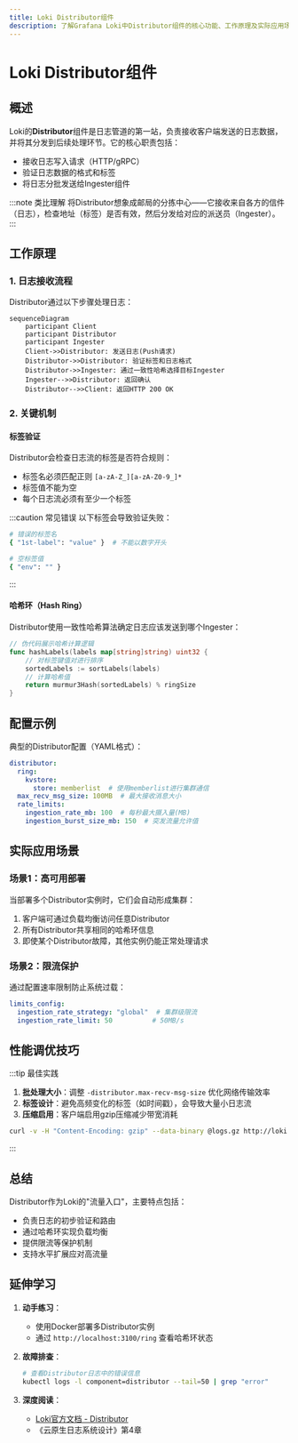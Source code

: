 ```yaml
---
title: Loki Distributor组件
description: 了解Grafana Loki中Distributor组件的核心功能、工作原理及实际应用场景，适合初学者掌握日志分发的关键机制。
---
```


# Loki Distributor组件

## 概述

Loki的**Distributor**组件是日志管道的第一站，负责接收客户端发送的日志数据，并将其分发到后续处理环节。它的核心职责包括：
- 接收日志写入请求（HTTP/gRPC）
- 验证日志数据的格式和标签
- 将日志分批发送给Ingester组件

:::note 类比理解
将Distributor想象成邮局的分拣中心——它接收来自各方的信件（日志），检查地址（标签）是否有效，然后分发给对应的派送员（Ingester）。
:::

## 工作原理

### 1. 日志接收流程
Distributor通过以下步骤处理日志：

```mermaid
sequenceDiagram
    participant Client
    participant Distributor
    participant Ingester
    Client->>Distributor: 发送日志(Push请求)
    Distributor->>Distributor: 验证标签和日志格式
    Distributor->>Ingester: 通过一致性哈希选择目标Ingester
    Ingester-->>Distributor: 返回确认
    Distributor-->>Client: 返回HTTP 200 OK
```

### 2. 关键机制

#### 标签验证
Distributor会检查日志流的标签是否符合规则：
- 标签名必须匹配正则 `[a-zA-Z_][a-zA-Z0-9_]*`
- 标签值不能为空
- 每个日志流必须有至少一个标签

:::caution 常见错误
以下标签会导致验证失败：
```bash
# 错误的标签名
{ "1st-label": "value" }  # 不能以数字开头

# 空标签值
{ "env": "" }
```
:::

#### 哈希环（Hash Ring）
Distributor使用一致性哈希算法确定日志应该发送到哪个Ingester：

```go
// 伪代码展示哈希计算逻辑
func hashLabels(labels map[string]string) uint32 {
    // 对标签键值对进行排序
    sortedLabels := sortLabels(labels)  
    // 计算哈希值
    return murmur3Hash(sortedLabels) % ringSize
}
```

## 配置示例

典型的Distributor配置（YAML格式）：

```yaml
distributor:
  ring:
    kvstore:
      store: memberlist  # 使用memberlist进行集群通信
  max_recv_msg_size: 100MB  # 最大接收消息大小
  rate_limits:
    ingestion_rate_mb: 100  # 每秒最大摄入量(MB)
    ingestion_burst_size_mb: 150  # 突发流量允许值
```

## 实际应用场景

### 场景1：高可用部署
当部署多个Distributor实例时，它们会自动形成集群：
1. 客户端可通过负载均衡访问任意Distributor
2. 所有Distributor共享相同的哈希环信息
3. 即使某个Distributor故障，其他实例仍能正常处理请求

### 场景2：限流保护
通过配置速率限制防止系统过载：
```yaml
limits_config:
  ingestion_rate_strategy: "global"  # 集群级限流
  ingestion_rate_limit: 50          # 50MB/s
```

## 性能调优技巧

:::tip 最佳实践
1. **批处理大小**：调整 `-distributor.max-recv-msg-size` 优化网络传输效率
2. **标签设计**：避免高频变化的标签（如时间戳），会导致大量小日志流
3. **压缩启用**：客户端启用gzip压缩减少带宽消耗
```bash
curl -v -H "Content-Encoding: gzip" --data-binary @logs.gz http://loki:3100/api/prom/push
```
:::

## 总结

Distributor作为Loki的"流量入口"，主要特点包括：
- 负责日志的初步验证和路由
- 通过哈希环实现负载均衡
- 提供限流等保护机制
- 支持水平扩展应对高流量

## 延伸学习

1. **动手练习**：
   - 使用Docker部署多Distributor实例
   - 通过 `http://localhost:3100/ring` 查看哈希环状态
   
2. **故障排查**：
   ```bash
   # 查看Distributor日志中的错误信息
   kubectl logs -l component=distributor --tail=50 | grep "error"
   ```

3. **深度阅读**：
   - [Loki官方文档 - Distributor](https://grafana.com/docs/loki/latest/architecture/components/distributor/)
   - 《云原生日志系统设计》第4章